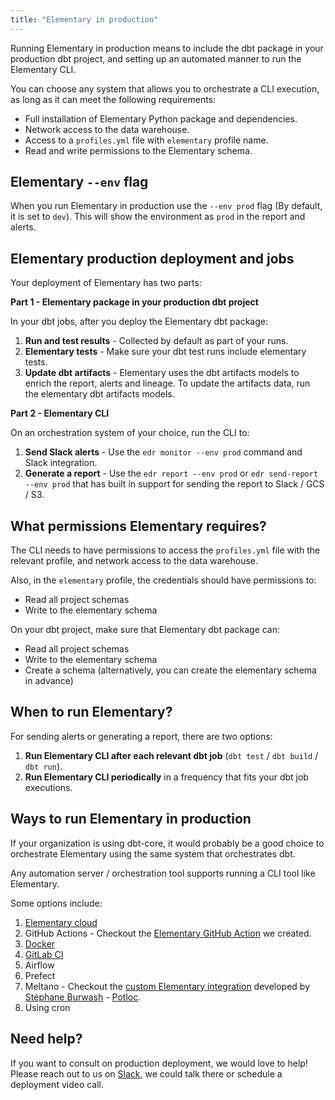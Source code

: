 ```yaml
---
title: "Elementary in production"
---
```


<Card title="Try Elementary cloud" href="https://t2taztilhde.typeform.com/to/ObfMbxB5?utm_source=docs&utm_medium=deploy_prod&utm_content=v1">
</Card>

Running Elementary in production means to include the dbt package in your production dbt project,
and setting up an automated manner to run the Elementary CLI.

You can choose any system that allows you to orchestrate a CLI execution, as long as it can meet the following requirements:

- Full installation of Elementary Python package and dependencies.
- Network access to the data warehouse.
- Access to a `profiles.yml` file with `elementary` profile name.
- Read and write permissions to the Elementary schema.

## Elementary `--env` flag

When you run Elementary in production use the `--env prod` flag (By default, it is set to `dev`).
This will show the environment as `prod` in the report and alerts. 


## Elementary production deployment and jobs

Your deployment of Elementary has two parts:

**Part 1 - Elementary package in your production dbt project**

In your dbt jobs, after you deploy the Elementary dbt package:

1. **Run and test results** - Collected by default as part of your runs.
2. **Elementary tests** - Make sure your dbt test runs include elementary tests.
3. **Update dbt artifacts** - Elementary uses the dbt artifacts models to enrich the report, alerts and lineage. To update the artifacts data, run the elementary dbt artifacts models.

**Part 2 - Elementary CLI**

On an orchestration system of your choice, run the CLI to:

1. **Send Slack alerts** - Use the `edr monitor --env prod` command and Slack integration.
2. **Generate a report** - Use the `edr report --env prod` or `edr send-report --env prod` that has built in support for sending the report to Slack / GCS / S3.

## What permissions Elementary requires?

The CLI needs to have permissions to access the `profiles.yml` file with the relevant profile,
and network access to the data warehouse.

Also, in the `elementary` profile, the credentials should have permissions to:

- Read all project schemas
- Write to the elementary schema

On your dbt project, make sure that Elementary dbt package can:

- Read all project schemas
- Write to the elementary schema
- Create a schema (alternatively, you can create the elementary schema in advance)

<Snippet file="faq/question-schema.mdx" />

## When to run Elementary?

For sending alerts or generating a report, there are two options:

1. **Run Elementary CLI after each relevant dbt job** (`dbt test` / `dbt build` / `dbt run`).
2. **Run Elementary CLI periodically** in a frequency that fits your dbt job executions.

## Ways to run Elementary in production

If your organization is using dbt-core, it would probably be a good choice to orchestrate Elementary using the same system that orchestrates dbt.

Any automation server / orchestration tool supports running a CLI tool like Elementary.

Some options include:

1. [Elementary cloud](/cloud/introduction)
2. GitHub Actions - Checkout the [Elementary GitHub Action](https://github.com/elementary-data/run-elementary-action) we created.
3. [Docker](/deployment-and-configuration/docker)
4. [GitLab CI](/deployment-and-configuration/gitlab-ci)
5. Airflow
6. Prefect
7. Meltano - Checkout the [custom Elementary integration](https://hub.meltano.com/utilities/elementary) developed by [Stéphane Burwash](https://github.com/SBurwash) - [Potloc](https://www.potloc.com/).
8. Using cron

## Need help?

If you want to consult on production deployment, we would love to help!  
Please reach out to us on [Slack](https://join.slack.com/t/elementary-community/shared_invite/zt-uehfrq2f-zXeVTtXrjYRbdE_V6xq4Rg), we could talk there or schedule a deployment video call.
